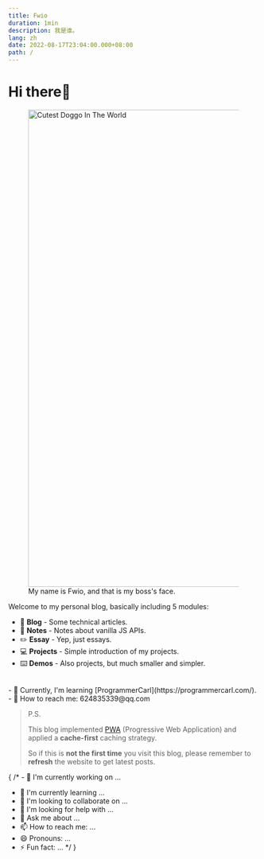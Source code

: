 ```yaml
---
title: Fwio
duration: 1min
description: 我是谁。
lang: zh
date: 2022-08-17T23:04:00.000+08:00
path: /
---
```


# Hi there👋

<figure>
  <picture>
    <source type="image/avif" srcSet="/images/niya.avif" />
    <source type="image/webp" srcSet="/images/niya.webp" />
    <img width="959" height="960" alt="Cutest Doggo In The World" src="/images/niya.jpg" className="niya" />
  </picture>
  <figcaption>My name is Fwio, and that is my boss's face.</figcaption>
</figure>

Welcome to my personal blog, basically including 5 modules:

+ 📑 **Blog** - Some technical articles.
+ 📓 **Notes** - Notes about vanilla JS APIs.
+ ✏️ **Essay** - Yep, just essays.
+ 💻 **Projects** - Simple introduction of my projects.
+ ⌨️ **Demos** - Also projects, but much smaller and simpler.
<br/>
- 🌱 Currently, I'm learning [ProgrammerCarl](https://programmercarl.com/).
- 📧 How to reach me: 624835339@qq.com

> P.S.
>
> This blog implemented [PWA](https://web.dev/learn/pwa/) (Progressive Web Application) and applied a **cache-first** caching strategy.
>
> So if this is **not the first time** you visit this blog, please remember to **refresh** the website to get latest posts.

{
/* - 🔭 I'm currently working on ...
- 🌱 I'm currently learning ...
- 👯 I'm looking to collaborate on ...
- 🤔 I'm looking for help with ...
- 💬 Ask me about ...
- 📫 How to reach me: ...
- 😄 Pronouns: ...
- ⚡ Fun fact: ... */
}